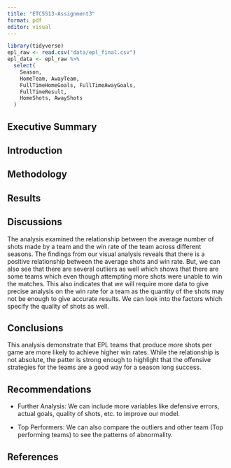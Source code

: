 ```yaml
---
title: "ETC5513-Assignment3"
format: pdf
editor: visual
---
```


```r
library(tidyverse)
epl_raw <- read.csv("data/epl_final.csv")
epl_data <- epl_raw %>%
  select(
    Season,
    HomeTeam, AwayTeam,
    FullTimeHomeGoals, FullTimeAwayGoals,
    FullTimeResult,
    HomeShots, AwayShots
  )

```

## Executive Summary

## Introduction

## Methodology

## Results

## Discussions

The analysis examined the relationship between the average number of shots made by a team and the win rate of the team across different seasons. The findings from our visual analysis reveals that there is a positive relationship between the average shots and win rate. But, we can also see that there are several outliers as well which shows that there are some teams which even though attempting more shots were unable to win the matches. This also indicates that we will require more data to give precise analysis on the win rate for a team as the quantity of the shots may not be enough to give accurate results. We can look into the factors which specify the quality of shots as well.

## Conclusions 

This analysis demonstrate that EPL teams that produce more shots per game are more likely to achieve higher win rates. While the relationship is not absolute, the patter is strong enough to highlight that the offensive strategies for the teams are a good way for a season long success.

## Recommendations

-   Further Analysis: We can include more variables like defensive errors, actual goals, quality of shots, etc. to improve our model.

-   Top Performers: We can also compare the outliers and other team (Top performing teams) to see the patterns of abnormality.

## References
